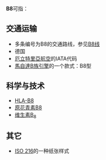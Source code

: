 {{DisambigNav|B|8}}

'''B8'''可指：

==交通运输==
* 多条编号为B8的交通路线，参见[[B8线|B8线]]
* 德国{{le|B8号联邦公路|Bundesstraße 8}}
* [[厄立特里亞航空|厄立特里亞航空]]的IATA代码
* [[馬自達B族引擎|馬自達B族引擎]]的一个款式：B8型

==科学与技术==
* [[HLA-B8|HLA-B8]]
* [[原花青素B8|原花青素B8]]
* [[维生素B8|维生素B<sub>8</sub>]]

==其它==
* [[ISO_216|ISO 216]]的一种纸张样式

{{disamb}}